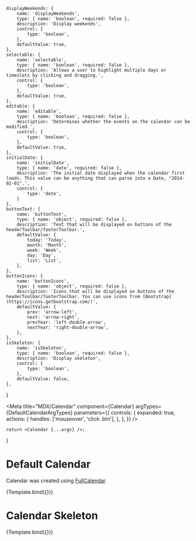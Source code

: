 
	displayWeekends: {
		name: 'displayWeekends',
		type: { name: 'boolean', required: false },
		description: 'Display weekends',
		control: {
			type: 'boolean',
		},
		defaultValue: true,
	},
	selectable: {
		name: 'selectable',
		type: { name: 'boolean', required: false },
		description: 'Allows a user to highlight multiple days or timeslots by clicking and dragging.',
		control: {
			type: 'boolean',
		},
		defaultValue: true,
	},
	editable: {
		name: 'editable',
		type: { name: 'boolean', required: false },
		description: 'Determines whether the events on the calendar can be modified.',
		control: {
			type: 'boolean',
		},
		defaultValue: true,
	},
	initialDate: {
		name: 'initialDate',
		type: { name: 'date', required: false },
		description: 'The initial date displayed when the calendar first loads. This value can be anything that can parse into a Date, "2014-02-01".',
		control: {
			type: 'date',
		}
	},
	buttonText: {
		name: 'buttonText',
		type: { name: 'object', required: false },
		description: 'Text that will be displayed on buttons of the headerToolbar/footerToolbar.',
		defaultValue: {
			today: 'Today',
			month: 'Month',
			week: 'Week',
			day: 'Day',
			list: 'List',
		},
	},
	buttonIcons: {
		name: 'buttonIcons',
		type: { name: 'object', required: false },
		description: 'Icons that will be displayed on buttons of the headerToolbar/footerToolbar. You can use icons from [Bootstrap](https://icons.getbootstrap.com/)',
		defaultValue: {
			prev: 'arrow-left',
			next: 'arrow-right',
			prevYear: 'left-double-arrow',
			nextYear: 'right-double-arrow',
		},
	},
	isSkeleton: {
		name: 'isSkeleton',
		type: { name: 'boolean', required: false },
		description: 'Display skeleton',
		control: {
			type: 'boolean',
		},
		defaultValue: false,
	},
}

<Meta title="MDX/Calendar" component={Calendar} argTypes={DefaultCalendarArgTypes} parameters={{
	controls: {
		expanded: true,
		actions: {
			handles: ['mouseover', 'click .btn'],
		},
	},
}}
/>

	return <Calendar {...args} />;
}

# Default Calendar

Calendar was created using [FullCalendar](https://fullcalendar.io/).

<Canvas>
	<Story name="Default">
		{Template.bind({})}
	</Story>
</Canvas>

# Calendar Skeleton

<Canvas>
	<Story name="Skeleton" args={{ isSkeleton: true }}>
		{Template.bind({})}
	</Story>
</Canvas>

